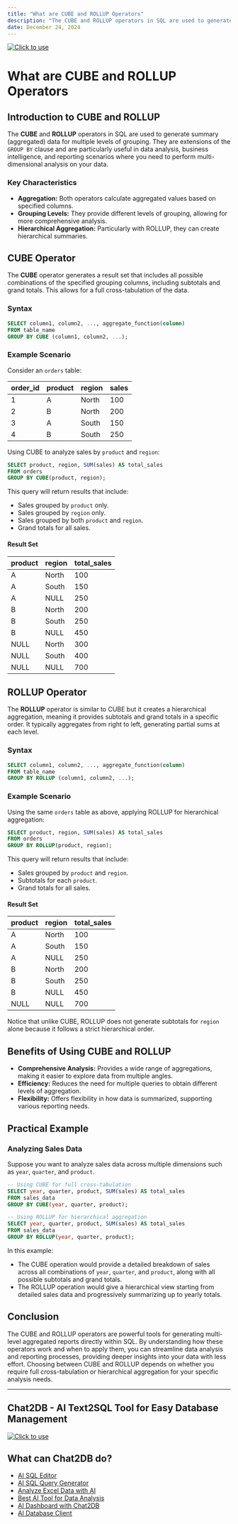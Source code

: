 ```yaml
---
title: "What are CUBE and ROLLUP Operators"
description: "The CUBE and ROLLUP operators in SQL are used to generate summary (aggregated) data for multiple levels of grouping."
date: December 24, 2024
---
```

[![Click to use](/image/blog/bg/chat2db1.png)](https://app.chat2db.ai/)
# What are CUBE and ROLLUP Operators

## Introduction to CUBE and ROLLUP

The **CUBE** and **ROLLUP** operators in SQL are used to generate summary (aggregated) data for multiple levels of grouping. They are extensions of the `GROUP BY` clause and are particularly useful in data analysis, business intelligence, and reporting scenarios where you need to perform multi-dimensional analysis on your data.

### Key Characteristics

- **Aggregation:** Both operators calculate aggregated values based on specified columns.
- **Grouping Levels:** They provide different levels of grouping, allowing for more comprehensive analysis.
- **Hierarchical Aggregation:** Particularly with ROLLUP, they can create hierarchical summaries.

## CUBE Operator

The **CUBE** operator generates a result set that includes all possible combinations of the specified grouping columns, including subtotals and grand totals. This allows for a full cross-tabulation of the data.

### Syntax

```sql
SELECT column1, column2, ..., aggregate_function(column)
FROM table_name
GROUP BY CUBE (column1, column2, ...);
```

### Example Scenario

Consider an `orders` table:

| order_id | product | region | sales |
|----------|---------|--------|-------|
| 1        | A       | North  | 100   |
| 2        | B       | North  | 200   |
| 3        | A       | South  | 150   |
| 4        | B       | South  | 250   |

Using CUBE to analyze sales by `product` and `region`:

```sql
SELECT product, region, SUM(sales) AS total_sales
FROM orders
GROUP BY CUBE(product, region);
```

This query will return results that include:

- Sales grouped by `product` only.
- Sales grouped by `region` only.
- Sales grouped by both `product` and `region`.
- Grand totals for all sales.

#### Result Set

| product | region | total_sales |
|---------|--------|-------------|
| A       | North  | 100         |
| A       | South  | 150         |
| A       | NULL   | 250         | -- Subtotal for Product A
| B       | North  | 200         |
| B       | South  | 250         |
| B       | NULL   | 450         | -- Subtotal for Product B
| NULL    | North  | 300         | -- Subtotal for Region North
| NULL    | South  | 400         | -- Subtotal for Region South
| NULL    | NULL   | 700         | -- Grand Total

## ROLLUP Operator

The **ROLLUP** operator is similar to CUBE but it creates a hierarchical aggregation, meaning it provides subtotals and grand totals in a specific order. It typically aggregates from right to left, generating partial sums at each level.

### Syntax

```sql
SELECT column1, column2, ..., aggregate_function(column)
FROM table_name
GROUP BY ROLLUP (column1, column2, ...);
```

### Example Scenario

Using the same `orders` table as above, applying ROLLUP for hierarchical aggregation:

```sql
SELECT product, region, SUM(sales) AS total_sales
FROM orders
GROUP BY ROLLUP(product, region);
```

This query will return results that include:

- Sales grouped by `product` and `region`.
- Subtotals for each `product`.
- Grand totals for all sales.

#### Result Set

| product | region | total_sales |
|---------|--------|-------------|
| A       | North  | 100         |
| A       | South  | 150         |
| A       | NULL   | 250         | -- Subtotal for Product A
| B       | North  | 200         |
| B       | South  | 250         |
| B       | NULL   | 450         | -- Subtotal for Product B
| NULL    | NULL   | 700         | -- Grand Total

Notice that unlike CUBE, ROLLUP does not generate subtotals for `region` alone because it follows a strict hierarchical order.

## Benefits of Using CUBE and ROLLUP

- **Comprehensive Analysis:** Provides a wide range of aggregations, making it easier to explore data from multiple angles.
- **Efficiency:** Reduces the need for multiple queries to obtain different levels of aggregation.
- **Flexibility:** Offers flexibility in how data is summarized, supporting various reporting needs.

## Practical Example

### Analyzing Sales Data

Suppose you want to analyze sales data across multiple dimensions such as `year`, `quarter`, and `product`.

```sql
-- Using CUBE for full cross-tabulation
SELECT year, quarter, product, SUM(sales) AS total_sales
FROM sales_data
GROUP BY CUBE(year, quarter, product);

-- Using ROLLUP for hierarchical aggregation
SELECT year, quarter, product, SUM(sales) AS total_sales
FROM sales_data
GROUP BY ROLLUP(year, quarter, product);
```

In this example:
- The CUBE operation would provide a detailed breakdown of sales across all combinations of `year`, `quarter`, and `product`, along with all possible subtotals and grand totals.
- The ROLLUP operation would give a hierarchical view starting from detailed sales data and progressively summarizing up to yearly totals.

## Conclusion

The CUBE and ROLLUP operators are powerful tools for generating multi-level aggregated reports directly within SQL. By understanding how these operators work and when to apply them, you can streamline data analysis and reporting processes, providing deeper insights into your data with less effort. Choosing between CUBE and ROLLUP depends on whether you require full cross-tabulation or hierarchical aggregation for your specific analysis needs.

---

## Chat2DB - AI Text2SQL Tool for Easy Database Management

[![Click to use](/image/blog/chat2db.png)](https://app.chat2db.ai/)

## What can Chat2DB do?

- [AI SQL Editor](https://chat2db.ai/feature/AI%20SQL%20Editor)
- [AI SQL Query Generator](https://chat2db.ai/feature/AI%20SQL%20Query%20Generator)
- [Analyze Excel Data with AI](https://chat2db.ai/feature/Analyze%20Excel%20Data%20with%20AI)
- [Best AI Tool for Data Analysis](https://chat2db.ai/feature/Best%20AI%20Tool%20for%20Data%20Analysis)
- [AI Dashboard with Chat2DB](https://chat2db.ai/feature/AI%20Dashboard%20with%20Chat2DB)
- [AI Database Client](https://chat2db.ai/feature/AI%20Database%20Client)
